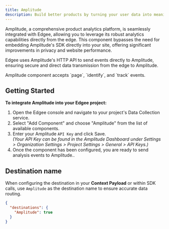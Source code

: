```yaml
---
title: Amplitude
description: Build better products by turning your user data into meaningful insights, using Amplitude's digital analytics platform, **now at the edge**.
---
```


Amplitude, a comprehensive product analytics platform, is seamlessly integrated with Edgee, allowing you to leverage 
its robust analytics capabilities directly from the edge. This component bypasses the need for embedding Amplitude's SDK directly into your site, 
offering significant improvements in privacy and website performance.

Edgee uses Amplitude's HTTP API to send events directly to Amplitude, ensuring secure and direct data transmission from the edge to Amplitude.

<Note>
  Amplitude component accepts `page`, `identify`, and `track` events.
</Note>

## Getting Started

**To integrate Amplitude into your Edgee project:**

1. Open the Edgee console and navigate to your project's Data Collection service.
2. Select "Add Component" and choose "Amplitude" from the list of available components.
3. Enter your Amplitude `API Key` and click Save. <br />
_(Your API Key can be found in the Amplitude Dashboard under Settings > Organization Settings > Project Settings > General > API Keys.)_
4. Once the component has been configured, you are ready to send analysis events to Amplitude..


## Destination name

When configuring the destination in your **Context Payload** or within SDK calls, use `Amplitude` as the destination name to ensure accurate data routing.

```json
{
  "destinations": {
    "Amplitude": true
  }
}
```
